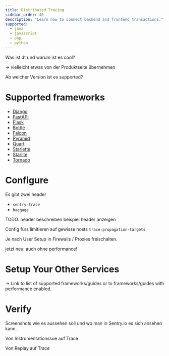```yaml
---
title: Distributed Tracing
sidebar_order: 40
description: "Learn how to connect backend and frontend transactions."
supported:
  - java
  - javascript
  - php
  - python
---
```


Was ist dt und warum ist es cool?

-> vielleicht etwas von der Produktseite übernehmen

Ab welcher Version ist es supported?

# Supported frameworks

- [Django](/platforms/python/guides/django/distributed-tracing/instrumentation/automatic-instrumentation/)
- [FastAPI](/platforms/python/guides/fastapi/distributed-tracing/instrumentation/automatic-instrumentation/)
- [Flask](/platforms/python/guides/flask/distributed-tracing/instrumentation/automatic-instrumentation/)
- [Bottle](/platforms/python/guides/bottle/distributed-tracing/instrumentation/automatic-instrumentation/)
- [Falcon](/platforms/python/guides/falcon/distributed-tracing/instrumentation/automatic-instrumentation/)
- [Pyramid](/platforms/python/guides/pyramid/distributed-tracing/instrumentation/automatic-instrumentation/)
- [Quart](/platforms/python/guides/quart/distributed-tracing/instrumentation/automatic-instrumentation/)
- [Starlette](/platforms/python/guides/starlette/distributed-tracing/instrumentation/automatic-instrumentation/)
- [Starlite](/platforms/python/guides/starlite/distributed-tracing/instrumentation/automatic-instrumentation/)
- [Tornado](/platforms/python/guides/tornado/distributed-tracing/instrumentation/automatic-instrumentation/)

<!--
TODO: Check these if there is really auto instrumentation:
- AWS Lambda
- GCP
- Trytond
- Celery
- rq
 -->

# Configure

Es gibt zwei header

- `sentry-trace`
- `baggage`

TODO: header beschreiben
beispiel header anzeigen

Config fürs limitieren auf gewisse hosts
`trace-propagation-targets`

Je nach User Setup in Firewalls / Proxies freischalten.

jetzt neu: auch ohne performance!

# Setup Your Other Services

-> Link to list of supported frameworks/guides or to frameworks/guides with performance enabled.

# Verify

Screenshots wie es aussehen soll und wo man in Sentry.io es sich ansehen kann.

Von Instrumentationssue auf Trace

Von Replay auf Trace
